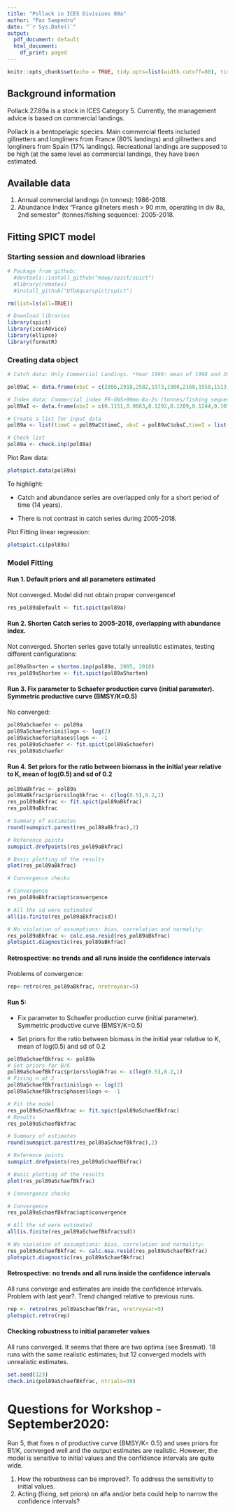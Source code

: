---
title: "Pollack in ICES Divisions 89a"
author: "Paz Sampedro"
date: "`r Sys.Date()`"
output:
  pdf_document: default
  html_document:
    df_print: paged
---

```{r setup, include=FALSE}
knitr::opts_chunk$set(echo = TRUE, tidy.opts=list(width.cutoff=80), tidy=TRUE)
```

## Background information

Pollack.27.89a is a stock in ICES Category 5. Currently, the management advice is based on commercial landings. 

Pollack is a bentopelagic species. Main commercial fleets included gillnetters and longliners from France (80% landings) and gillnetters and longliners from Spain (17% landings). Recreational landings are supposed to be high (at the same level as commercial landings, they have been estimated. 

## Available data 
1. Annual commercial landings (in tonnes): 1986-2018. 
2. Abundance Index  "France gillneters mesh > 90 mm, operating in div 8a, 2nd semester" (tonnes/fishing sequence): 2005-2018.

## Fitting SPICT model

### Starting session and download libraries 
```{r results='hide', message=FALSE, warning=FALSE}

# Package from github:
  #devtools::install_github("mawp/spict/spict")
  #library(remotes)
  #install_github("DTUAqua/spict/spict") 

rm(list=ls(all=TRUE))

# Download libraries
library(spict)
library(icesAdvice)
library(ellipse)
library(formatR)
```

### Creating data object

```{r results='hide', message=FALSE, warning=FALSE}

# Catch data: Only Commercial Landings. *Year 1999: mean of 1998 and 2000 as French landings were missing

pol89aC <- data.frame(obsC = c(2806,2918,2582,1973,1900,2168,1958,1513,1955,1679,1354,1378,1165,1322,1479,1746,1972,1663,1726,1986,2126,1847,2313,1812,1682,2032,1520,1811,1959,1610,1661,1481,1512),timeC = 1986:2018)

# Index data: Commercial index FR-GNS>90mm-8a-2s (tonnes/fishing sequence)
pol89aI <- data.frame(obsI = c(0.1151,0.0663,0.1292,0.1289,0.1244,0.1079,0.1966,0.1743,0.1565,0.1500,0.1438,0.1205,0.1222,0.1117),timeI = c(2005:2018)+0.5)

# Create a list for input data
pol89a <- list(timeC = pol89aC$timeC, obsC = pol89aC$obsC,timeI = list(pol89aI$timeI),obsI = list(pol89aI$obsI))

# Check list 
pol89a <- check.inp(pol89a)
```

Plot Raw data:

```{r Figure1, message=FALSE, warning=FALSE, fig.cap = "Raw data ", fig.align = "center"}
plotspict.data(pol89a)
```

To highlight:

- Catch and abundance series are overlapped only for a short period of time (14 years).

- There is not contrast in catch series during 2005-2018.


Plot Fitting linear regression:
```{r Figure2, message=FALSE, warning=FALSE, fig.cap = "Fitting linear regression", fig.align = "center"}
plotspict.ci(pol89a)
```


### Model Fitting 

#### Run 1. Default priors and all parameters estimated
 Not converged. Model did not obtain proper convergence!

```{r results='hide', message=FALSE, warning=FALSE}
res_pol89aDefault <- fit.spict(pol89a)
```

#### Run 2. Shorten Catch series to 2005-2018, overlapping with abundance index.

Not converged. Shorten series gave totally unrealistic estimates, testing different configurations:

```{r results='hide', message=FALSE, warning=FALSE}
pol89aShorten = shorten.inp(pol89a, 2005, 2018)
res_pol89aShorten <- fit.spict(pol89aShorten)
```
#### Run 3. Fix parameter to Schaefer production curve (initial parameter). Symmetric productive curve (BMSY/K=0.5)

No converged:
```{r message=FALSE, warning=FALSE}
pol89aSchaefer <- pol89a
pol89aSchaefer$ini$logn <- log(2)
pol89aSchaefer$phases$logn <- -1
res_pol89aSchaefer <- fit.spict(pol89aSchaefer)
res_pol89aSchaefer 
```

#### Run 4. Set priors for the ratio between biomass in the initial year relative to K, mean of log(0.5) and sd of 0.2

```{r message=FALSE, warning=FALSE, paged.print=TRUE}
pol89aBkfrac <- pol89a
pol89aBkfrac$priors$logbkfrac <- c(log(0.5),0.2,1)
res_pol89aBkfrac <- fit.spict(pol89aBkfrac)
res_pol89aBkfrac

# Summary of estimates
round(sumspict.parest(res_pol89aBkfrac),2)

# Reference points
sumspict.drefpoints(res_pol89aBkfrac) 

# Basic plotting of the results 
plot(res_pol89aBkfrac)

# Convergence checks

# Convergence
res_pol89aBkfrac$opt$convergence 

# All the sd were estimated
all(is.finite(res_pol89aBkfrac$sd))

# No violation of assumptions: bias, correlation and normality:
res_pol89aBkfrac <- calc.osa.resid(res_pol89aBkfrac)
plotspict.diagnostic(res_pol89aBkfrac)
```

#### Retrospective: no trends and all runs inside the confidence intervals

Problems of convergence:

```{r message=FALSE, warning=FALSE}
rep<-retro(res_pol89aBkfrac, nretroyear=5)

```

#### Run 5:

- Fix parameter to Schaefer production curve (initial parameter). Symmetric productive curve (BMSY/K=0.5) 

- Set priors for the ratio between biomass in the initial year relative to K, mean of log(0.5) and sd of 0.2

```{r message=FALSE, warning=FALSE}
pol89aSchaefBkfrac <- pol89a
# Set priors for B/K
pol89aSchaefBkfrac$priors$logbkfrac <- c(log(0.5),0.2,1)
# Fixing n at 2
pol89aSchaefBkfrac$ini$logn <- log(2)
pol89aSchaefBkfrac$phases$logn <- -1

# Fit the model
res_pol89aSchaefBkfrac <- fit.spict(pol89aSchaefBkfrac)
# Results 
res_pol89aSchaefBkfrac

# Summary of estimates
round(sumspict.parest(res_pol89aSchaefBkfrac),2)

# Reference points
sumspict.drefpoints(res_pol89aSchaefBkfrac) 

# Basic plotting of the results 
plot(res_pol89aSchaefBkfrac)

# Convergence checks

# Convergence
res_pol89aSchaefBkfrac$opt$convergence 

# All the sd were estimated
all(is.finite(res_pol89aSchaefBkfrac$sd))

# No violation of assumptions: bias, correlation and normality:
res_pol89aSchaefBkfrac <- calc.osa.resid(res_pol89aSchaefBkfrac)
plotspict.diagnostic(res_pol89aSchaefBkfrac)
```

#### Retrospective: no trends and all runs inside the confidence intervals

All runs converge and estimates are inside the confidence intervals.
\
Problem with last year?. Trend changed relative to previous runs.

```{r message=FALSE, warning=FALSE}
rep <- retro(res_pol89aSchaefBkfrac, nretroyear=5)
plotspict.retro(rep)
```

#### Checking robustness to initial parameter values

All runs converged. It seems that there are two optima (see $resmat). 18 runs with the same realistic estimates; but 12 converged models with unrealistic estimates.

```{r message=FALSE, warning=FALSE}
set.seed(123)
check.ini(pol89aSchaefBkfrac, ntrials=30)
```


# Questions for Workshop - September2020:

Run 5, that fixes n of productive curve (BMSY/K= 0.5) and uses priors for B1/K, converged well and the output estimates are realistic. However, the model is sensitive to initial values and the confidence intervals are quite wide.

1. How the robustness can be improved?. To address the sensitivity to initial values.
2. Acting (fixing, set priors) on alfa and/or beta could help to narrow the confidence intervals?





